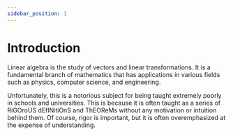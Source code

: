 ```yaml
---
sidebar_position: 1
---
```


# Introduction

Linear algebra is the study of vectors and linear transformations. It is a fundamental branch of mathematics that has applications in various fields such as physics, computer science, and engineering.

Unfortunately, this is a notorious subject for being taught extremely poorly in schools and universities.
This is because it is often taught as a series of RiGOroUS dEfINitiOnS and ThEOReMs without any motivation or intuition behind them.
Of course, rigor is important, but it is often overemphasized at the expense of understanding.
